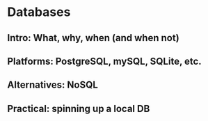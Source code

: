 # Databases


## Intro: What, why, when (and when not)
## Platforms: PostgreSQL, mySQL, SQLite, etc.
## Alternatives: NoSQL
## Practical: spinning up a local DB


